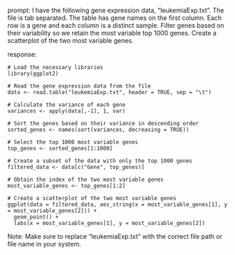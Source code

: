 prompt:
I have the following gene expression data, "leukemiaExp.txt". The file is tab separated. The table has gene names on the first column. Each row is a gene and each column is a distinct sample. Filter genes based on their variability so we retain the most variable top 1000 genes. Create a scatterplot of the two most variable genes.

response:
```
# Load the necessary libraries
library(ggplot2)

# Read the gene expression data from the file
data <- read.table("leukemiaExp.txt", header = TRUE, sep = "\t")

# Calculate the variance of each gene
variances <- apply(data[,-1], 1, var)

# Sort the genes based on their variance in descending order
sorted_genes <- names(sort(variances, decreasing = TRUE))

# Select the top 1000 most variable genes
top_genes <- sorted_genes[1:1000]

# Create a subset of the data with only the top 1000 genes
filtered_data <- data[c("Gene", top_genes)]

# Obtain the index of the two most variable genes
most_variable_genes <- top_genes[1:2]

# Create a scatterplot of the two most variable genes
ggplot(data = filtered_data, aes_string(x = most_variable_genes[1], y = most_variable_genes[2])) +
  geom_point() +
  labs(x = most_variable_genes[1], y = most_variable_genes[2])
```
Note: Make sure to replace "leukemiaExp.txt" with the correct file path or file name in your system.
